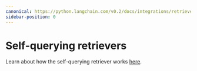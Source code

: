 ```yaml
---
canonical: https://python.langchain.com/v0.2/docs/integrations/retrievers/self_query/
sidebar-position: 0
---
```


# Self-querying retrievers

Learn about how the self-querying retriever works [here](/docs/how_to/self_query).


<DocCardList />